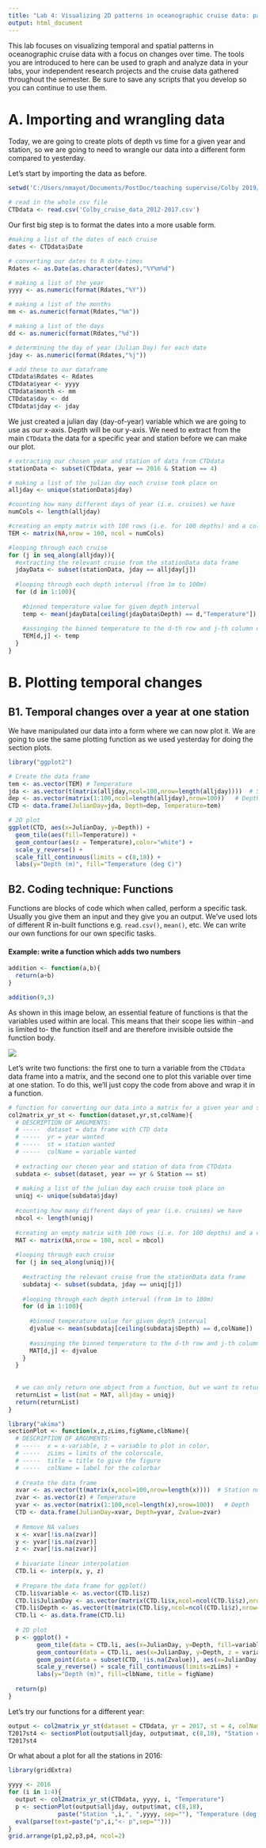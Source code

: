 ```yaml
---
title: "Lab 4: Visualizing 2D patterns in oceanographic cruise data: part 2"
output: html_document
---
```


This lab focuses on visualizing  temporal and spatial patterns in oceanographic cruise data with a focus on changes over time. The tools you are introduced to here can be used to graph and analyze data in your labs, your independent research projects and the cruise data gathered throughout the semester. Be sure to save any scripts that you develop so you can continue to use them.

# A. Importing and wrangling data

Today, we are going to create plots of depth vs time for a given year and station, so we are going to need to wrangle our data into a different form compared to yesterday.

Let's start by importing the data as before.

```r
setwd('C:/Users/nmayot/Documents/PostDoc/teaching supervise/Colby 2019/Rbigelow/Tutorials/Colby2019/Lab4')

# read in the whole csv file
CTDdata <- read.csv('Colby_cruise_data_2012-2017.csv')
```

Our first big step is to format the dates into a more usable form.

```r
#making a list of the dates of each cruise
dates <- CTDdata$Date

# converting our dates to R date-times
Rdates <- as.Date(as.character(dates),"%Y%m%d")

# making a list of the year
yyyy <- as.numeric(format(Rdates,"%Y"))

# making a list of the months
mm <- as.numeric(format(Rdates,"%m"))

# making a list of the days
dd <- as.numeric(format(Rdates,"%d"))

# determining the day of year (Julian Day) for each date
jday <- as.numeric(format(Rdates,"%j"))

# add these to our dataframe
CTDdata$Rdates <- Rdates
CTDdata$year <- yyyy
CTDdata$month <- mm
CTDdata$day <- dd
CTDdata$jday <- jday
```

We just created a julian day (day-of-year) variable which we are going to use as our x-axis. Depth will be our y-axis. We need to extract from the main `CTDdata` the data for a specific year and station before we can make our plot.

```r
# extracting our chosen year and station of data from CTDdata
stationData <- subset(CTDdata, year == 2016 & Station == 4)

# making a list of the julian day each cruise took place on
alljday <- unique(stationData$jday)

#counting how many different days of year (i.e. cruises) we have
numCols <- length(alljday)

#creating an empty matrix with 100 rows (i.e. for 100 depths) and a column for each cruise in this year
TEM <- matrix(NA,nrow = 100, ncol = numCols)

#looping through each cruise
for (j in seq_along(alljday)){
  #extracting the relevant cruise from the stationData data frame
  jdayData <- subset(stationData, jday == alljday[j])
  
  #looping through each depth interval (from 1m to 100m)
  for (d in 1:100){
    
    #binned temperature value for given depth interval
    temp <- mean(jdayData[ceiling(jdayData$Depth) == d,"Temperature"]) 
    
    #assinging the binned temperature to the d-th row and j-th column of the TEM matrix
    TEM[d,j] <- temp
  }
}

```

# B. Plotting temporal changes

## B1. Temporal changes over a year at one station

We have manipulated our data into a form where we can now plot it. We are going to use the same plotting function as we used yesterday for doing the section plots.

```r
library("ggplot2")

# Create the data frame
tem <- as.vector(TEM) # Temperature
jda <- as.vector(t(matrix(alljday,ncol=100,nrow=length(alljday))))  # Station number
dep <- as.vector(matrix(1:100,ncol=length(alljday),nrow=100))   # Depth
CTD <- data.frame(JulianDay=jda, Depth=dep, Temperature=tem) 

# 2D plot
ggplot(CTD, aes(x=JulianDay, y=Depth)) +
  geom_tile(aes(fill=Temperature)) +
  geom_contour(aes(z = Temperature),color="white") +
  scale_y_reverse() +
  scale_fill_continuous(limits = c(8,18)) +
  labs(y="Depth (m)", fill="Temperature (deg C)")
```

## B2. Coding technique: Functions

Functions are blocks of code which when called, perform a specific task. Usually you give them an input and they give you an output. We've used lots of different R in-built functions e.g. `read.csv()`, `mean()`, etc. We can write our own functions for our own specific tasks.

#### Example: write a function which adds two numbers

```r
addition <- function(a,b){
  return(a+b)
}

addition(9,3)
```

As shown in this image below, an essential feature of functions is that the variables used within are local. This means that their scope lies within -and is limited to- the function itself and are therefore invisible outside the function body.

<img src="function_R_scoping.png">

Let's write two functions: the first one to turn a variable from the `CTDdata` data frame into a matrix, and the second one to plot this variable over time at one station. To do this, we'll just copy the code from above and wrap it in a function.

```r
# function for converting our data into a matrix for a given year and station
col2matrix_yr_st <- function(dataset,yr,st,colName){
  # DESCRIPTION OF ARGUMENTS:
  # -----  dataset = data frame with CTD data
  # -----  yr = year wanted
  # -----  st = station wanted
  # -----  colName = variable wanted 
  
  # extracting our chosen year and station of data from CTDdata
  subdata <- subset(dataset, year == yr & Station == st)
  
  # making a list of the julian day each cruise took place on
  uniqj <- unique(subdata$jday)
  
  #counting how many different days of year (i.e. cruises) we have
  nbcol <- length(uniqj)
  
  #creating an empty matrix with 100 rows (i.e. for 100 depths) and a column for each cruise in this year
  MAT <- matrix(NA,nrow = 100, ncol = nbcol)
  
  #looping through each cruise
  for (j in seq_along(uniqj)){
  
    #extracting the relevant cruise from the stationData data frame
    subdataj <- subset(subdata, jday == uniqj[j])
    
    #looping through each depth interval (from 1m to 100m)
    for (d in 1:100){
      
      #binned temperature value for given depth interval
      djvalue <- mean(subdataj[ceiling(subdataj$Depth) == d,colName]) 
      
      #assinging the binned temperature to the d-th row and j-th column of the MAT matrix
      MAT[d,j] <- djvalue
    }
  }
  
  
  # we can only return one object from a function, but we want to return two... so in this case, we can put the two objects into a list and return the list
  returnList = list(mat = MAT, alljday = uniqj)
  return(returnList)
}
```
```r
library("akima")
sectionPlot <- function(x,z,zLims,figName,clbName){
  # DESCRIPTION OF ARGUMENTS:
  # -----  x = x-variable, z = variable to plot in color,
  # -----  zLims = limits of the colorscale,
  # -----  title = title to give the figure
  # -----  colName = label for the colorbar  
  
  # Create the data frame
  xvar <- as.vector(t(matrix(x,ncol=100,nrow=length(x))))  # Station number
  zvar <- as.vector(z) # Temperature
  yvar <- as.vector(matrix(1:100,ncol=length(x),nrow=100))   # Depth
  CTD <- data.frame(JulianDay=xvar, Depth=yvar, Zvalue=zvar) 
  
  # Remove NA values
  x <- xvar[!is.na(zvar)]
  y <- yvar[!is.na(zvar)]
  z <- zvar[!is.na(zvar)]
  
  # bivariate linear interpolation
  CTD.li <- interp(x, y, z)
  
  # Prepare the data frame for ggplot()
  CTD.li$variable <- as.vector(CTD.li$z)
  CTD.li$JulianDay <- as.vector(matrix(CTD.li$x,ncol=ncol(CTD.li$z),nrow=nrow(CTD.li$z)))
  CTD.li$Depth <- as.vector(t(matrix(CTD.li$y,ncol=ncol(CTD.li$z),nrow=nrow(CTD.li$z))))
  CTD.li <- as.data.frame(CTD.li)
  
  # 2D plot
  p <- ggplot() +
        geom_tile(data = CTD.li, aes(x=JulianDay, y=Depth, fill=variable)) +
        geom_contour(data = CTD.li, aes(x=JulianDay, y=Depth, z = variable),color="white") +
        geom_point(data = subset(CTD, !is.na(Zvalue)), aes(x=JulianDay, y=Depth),color="black") +
        scale_y_reverse() + scale_fill_continuous(limits=zLims) +
        labs(y="Depth (m)", fill=clbName, title = figName)
  
  return(p)
}
```

Let's try our functions for a different year:

```r
output <- col2matrix_yr_st(dataset = CTDdata, yr = 2017, st = 4, colName = "Temperature")
T2017st4 <- sectionPlot(output$alljday, output$mat, c(8,18), "Station 4, 2017", "Temperature (deg C)")
T2017st4
```

Or what about a plot for all the stations in 2016:
```r
library(gridExtra)

yyyy <- 2016
for (i in 1:4){
  output <- col2matrix_yr_st(CTDdata, yyyy, i, "Temperature")
  p <- sectionPlot(output$alljday, output$mat, c(8,18), 
              paste("Station ",i,", ",yyyy, sep=""), "Temperature (deg C)")
  eval(parse(text=paste("p",i,"<- p",sep="")))
}
grid.arrange(p1,p2,p3,p4, ncol=2)
```
